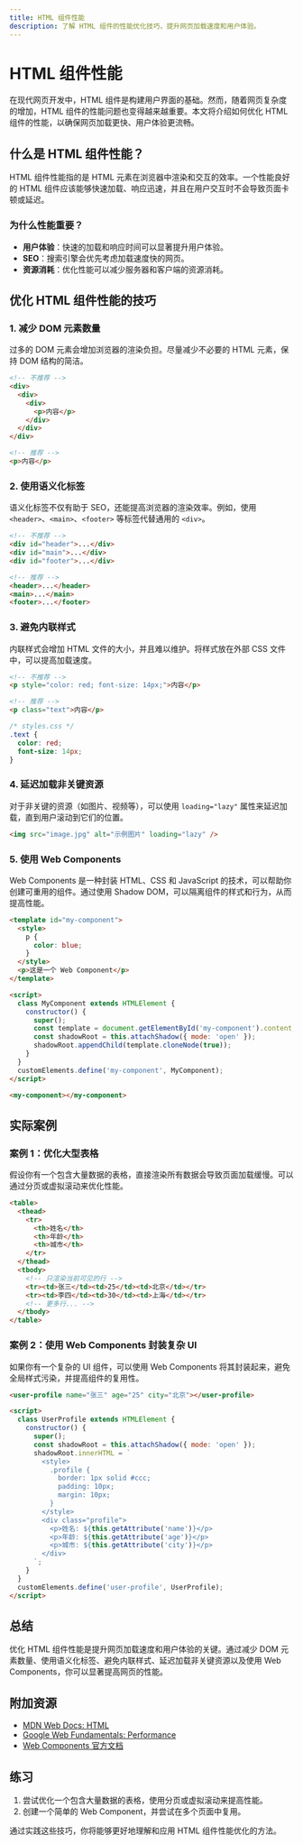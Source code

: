 ```yaml
---
title: HTML 组件性能
description: 了解 HTML 组件的性能优化技巧，提升网页加载速度和用户体验。
---
```


# HTML 组件性能

在现代网页开发中，HTML 组件是构建用户界面的基础。然而，随着网页复杂度的增加，HTML 组件的性能问题也变得越来越重要。本文将介绍如何优化 HTML 组件的性能，以确保网页加载更快、用户体验更流畅。

## 什么是 HTML 组件性能？

HTML 组件性能指的是 HTML 元素在浏览器中渲染和交互的效率。一个性能良好的 HTML 组件应该能够快速加载、响应迅速，并且在用户交互时不会导致页面卡顿或延迟。

### 为什么性能重要？

- **用户体验**：快速的加载和响应时间可以显著提升用户体验。
- **SEO**：搜索引擎会优先考虑加载速度快的网页。
- **资源消耗**：优化性能可以减少服务器和客户端的资源消耗。

## 优化 HTML 组件性能的技巧

### 1. 减少 DOM 元素数量

过多的 DOM 元素会增加浏览器的渲染负担。尽量减少不必要的 HTML 元素，保持 DOM 结构的简洁。

```html
<!-- 不推荐 -->
<div>
  <div>
    <div>
      <p>内容</p>
    </div>
  </div>
</div>

<!-- 推荐 -->
<p>内容</p>
```

### 2. 使用语义化标签

语义化标签不仅有助于 SEO，还能提高浏览器的渲染效率。例如，使用 `<header>`、`<main>`、`<footer>` 等标签代替通用的 `<div>`。

```html
<!-- 不推荐 -->
<div id="header">...</div>
<div id="main">...</div>
<div id="footer">...</div>

<!-- 推荐 -->
<header>...</header>
<main>...</main>
<footer>...</footer>
```

### 3. 避免内联样式

内联样式会增加 HTML 文件的大小，并且难以维护。将样式放在外部 CSS 文件中，可以提高加载速度。

```html
<!-- 不推荐 -->
<p style="color: red; font-size: 14px;">内容</p>

<!-- 推荐 -->
<p class="text">内容</p>
```

```css
/* styles.css */
.text {
  color: red;
  font-size: 14px;
}
```

### 4. 延迟加载非关键资源

对于非关键的资源（如图片、视频等），可以使用 `loading="lazy"` 属性来延迟加载，直到用户滚动到它们的位置。

```html
<img src="image.jpg" alt="示例图片" loading="lazy" />
```

### 5. 使用 Web Components

Web Components 是一种封装 HTML、CSS 和 JavaScript 的技术，可以帮助你创建可重用的组件。通过使用 Shadow DOM，可以隔离组件的样式和行为，从而提高性能。

```html
<template id="my-component">
  <style>
    p {
      color: blue;
    }
  </style>
  <p>这是一个 Web Component</p>
</template>

<script>
  class MyComponent extends HTMLElement {
    constructor() {
      super();
      const template = document.getElementById('my-component').content;
      const shadowRoot = this.attachShadow({ mode: 'open' });
      shadowRoot.appendChild(template.cloneNode(true));
    }
  }
  customElements.define('my-component', MyComponent);
</script>

<my-component></my-component>
```

## 实际案例

### 案例 1：优化大型表格

假设你有一个包含大量数据的表格，直接渲染所有数据会导致页面加载缓慢。可以通过分页或虚拟滚动来优化性能。

```html
<table>
  <thead>
    <tr>
      <th>姓名</th>
      <th>年龄</th>
      <th>城市</th>
    </tr>
  </thead>
  <tbody>
    <!-- 只渲染当前可见的行 -->
    <tr><td>张三</td><td>25</td><td>北京</td></tr>
    <tr><td>李四</td><td>30</td><td>上海</td></tr>
    <!-- 更多行... -->
  </tbody>
</table>
```

### 案例 2：使用 Web Components 封装复杂 UI

如果你有一个复杂的 UI 组件，可以使用 Web Components 将其封装起来，避免全局样式污染，并提高组件的复用性。

```html
<user-profile name="张三" age="25" city="北京"></user-profile>

<script>
  class UserProfile extends HTMLElement {
    constructor() {
      super();
      const shadowRoot = this.attachShadow({ mode: 'open' });
      shadowRoot.innerHTML = `
        <style>
          .profile {
            border: 1px solid #ccc;
            padding: 10px;
            margin: 10px;
          }
        </style>
        <div class="profile">
          <p>姓名: ${this.getAttribute('name')}</p>
          <p>年龄: ${this.getAttribute('age')}</p>
          <p>城市: ${this.getAttribute('city')}</p>
        </div>
      `;
    }
  }
  customElements.define('user-profile', UserProfile);
</script>
```

## 总结

优化 HTML 组件性能是提升网页加载速度和用户体验的关键。通过减少 DOM 元素数量、使用语义化标签、避免内联样式、延迟加载非关键资源以及使用 Web Components，你可以显著提高网页的性能。

## 附加资源

- [MDN Web Docs: HTML](https://developer.mozilla.org/zh-CN/docs/Web/HTML)
- [Google Web Fundamentals: Performance](https://web.dev/performance/)
- [Web Components 官方文档](https://www.webcomponents.org/)

## 练习

1. 尝试优化一个包含大量数据的表格，使用分页或虚拟滚动来提高性能。
2. 创建一个简单的 Web Component，并尝试在多个页面中复用。

通过实践这些技巧，你将能够更好地理解和应用 HTML 组件性能优化的方法。